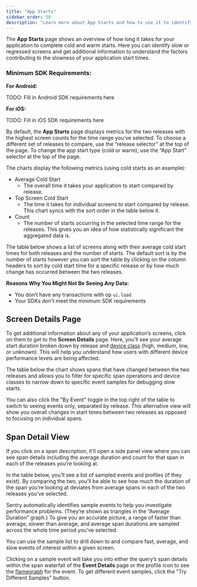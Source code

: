 ```yaml
---
title: "App Starts"
sidebar_order: 50
description: "Learn more about App Starts and how to use it to identify slow or regressed screens."
---
```


The **App Starts** page shows an overview of how long it takes for your application to complete cold and warm starts. Here you can identify slow or regressed screens and get additional information to understand the factors contributing to the slowness of your application start times.

### Minimum SDK Requirements:

**For Android:**

TODO: Fill in Android SDK requirements here

**For iOS:**

TODO: Fill in iOS SDK requirements here

By default, the **App Starts** page displays metrics for the two releases with the highest screen counts for the time range you’ve selected. To choose a different set of releases to compare, use the “release selector” at the top of the page. To change the app start type (cold or warm), use the “App Start” selector at the top of the page.

The charts display the following metrics (using cold starts as an example):

- Average Cold Start
    - The overall time it takes your application to start compared by release.
- Top Screen Cold Start
    - The time it takes for individual screens to start compared by release. This chart syncs with the sort order in the table below it.
- Count
    - The number of starts occurring in the selected time range for the releases. This gives you an idea of how statistically significant the aggregated data is.

The table below shows a list of screens along with their average cold start times for both releases and the number of starts. The default sort is by the number of starts however you can sort the table by clicking on the column headers to sort by cold start time for a specific release or by how much change has occurred between the two releases.

**Reasons Why You Might Not Be Seeing Any Data:**

- You don’t have any transactions with op `ui.load`
- Your SDKs don’t meet the minimum SDK requirements

## Screen Details Page

To get additional information about any of your application’s screens, click on them to get to the **Screen Details** page. Here, you’ll see your average start duration broken down by release and [device class](/product/reference/search/searchable-properties/#device-classification) (high, medium, low, or unknown). This will help you understand how users with different device performance levels are being affected.

The table below the chart shows spans that have changed between the two releases and allows you to filter for specific span operations and device classes to narrow down to specific event samples for debugging slow starts. 

You can also click the "By Event" toggle in the top right of the table to switch to seeing events only, separated by release. This alternative view will show you overall changes in start times between two releases as opposed to focusing on individual spans.

## Span Detail View

If you click on a span description, it’ll open a side panel view where you can see span details including the average duration and count for that span in each of the releases you’re looking at.

In the table below, you’ll see a list of sampled events and profiles (if they exist). By comparing the two, you’ll be able to see how much the duration of the span you’re looking at deviates from average spans in each of the two releases you’ve selected.

Sentry automatically identifies sample events to help you investigate performance problems. (They’re shown as triangles in the “Average Duration” graph.) To give you an accurate picture, a range of faster than average, slower than average, and average span durations are sampled across the whole time period you’ve selected.

You can use the sample list to drill down to and compare fast, average, and slow events of interest within a given screen.

Clicking on a sample event will take you into either the query’s span details within the span waterfall of the **Event Details** page or the profile icon to see the [flamegraph](/product/profiling/flame-charts-graphs/) for the event. To get different event samples, click the "Try Different Samples" button.